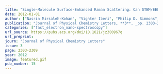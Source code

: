 ```yaml
---
title: "Single-Molecule Surface-Enhanced Raman Scattering: Can STEM/EELS Image Electromagnetic Hot Spots?"
date: 2012-01-01
author: ["Nasrin Mirsaleh-Kohan", "Vighter Iberi", "Philip D. Simmons", "Nicholas W. Bigelow", "Alex Vaschillo", "Meng M. Rowland", "Michael D. Best", "Stephen J. Pennycook", "David J. Masiello", "Beth S. Guiton", "Jon P. Camden"]
publication: "Journal of Physical Chemistry Letters, **3**, _pp. 2303-2309_ (2012)."
categories: ["fast_electron_nano-spectroscopy"]
url_source: https://pubs.acs.org/doi/10.1021/jz300967q
url_preprint: 
journ: "Journal of Physical Chemistry Letters"
issue: 3
page: 2303-2309
year: 2012
image: featured.gif
pub_number: 15
---
```

